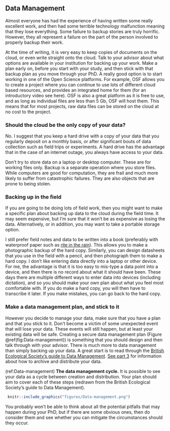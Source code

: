 ## Data Management {#data}

Almost everyone has had the experience of having written some really excellent work, and then had some terrible technology malfunction meaning that they lose everything. Some failure to backup stories are truly horrific. However, they all represent a failure on the part of the person involved to properly backup their work.

At the time of writing, it is very easy to keep copies of documents on the cloud, or even write straight onto the cloud. Talk to your advisor about what options are available in your institution for backing up your work. Make a plan early on, before you start with your study, and then stick with that backup plan as you move through your PhD. A really good option is to start working in one of the Open Science platforms. For example, OSF allows you to create a project where you can continue to use lots of different cloud based resources, and provides an integrated home for them (for an introductory video see here). OSF is also a great platform as it is free to use, and as long as individual files are less than 5 Gb, OSF will host them. This means that for most projects, raw data files can be stored on the cloud at no cost to the project.

### Should the cloud be the only copy of your data?

No. I suggest that you keep a hard drive with a copy of your data that you regularly deposit on a monthly basis, or after significant bouts of data collection such as field trips or experiments. A hard drive has the advantage that in the case of an internet outage, you always have access to your data.

Don't try to store data on a laptop or desktop computer. These are for working files only. Backup is a separate operation where you store files. While computers are good for computation, they are frail and much more likely to suffer from catastrophic failures. They are also objects that are prone to being stolen.

### Backing up in the field

If you are going to be doing lots of field work, then you might want to make a specific plan about backing up data to the cloud during the field time. It may seem expensive, but I'm sure that it won't be as expensive as losing the data. Alternatively, or in addition, you may want to take a portable storage option.

I still prefer field notes and data to be written into a book (preferably with waterproof paper such as [rite in the rain](https://www.riteintherain.com/)). This allows you to make a photographic backup of the hard copy. Similarly, you can design datasheets that you use in the field with a pencil, and then photograph them to make a hard copy. I don't like entering data directly into a laptop or other device. For me, the advantage is that it is too easy to mis-type a data point into a device, and then there is no record about what it should have been. These days there are multiple different ways to enter data into devices (including dictation), and so you should make your own plan about what you feel most comfortable with. If you do make a hard copy, you will then have to transcribe it later. If you make mistakes, you can go back to the hard copy.

### Make a data management plan, and stick to it

However you decide to manage your data, make sure that you have a plan and that you stick to it. Don't become a victim of some unexpected event that will lose your data. These events will still happen, but at least your existing data will be safe. Creating a secure data management plan (Figure \@ref(fig:Data-management)) is something that you should design and then talk through with your advisor. There is much more to data management than simply backing up your data. A great start is to read through the [British Ecological Society's guide to Data Management](https://www.britishecologicalsociety.org/wp-content/uploads/2019/06/BES-Guide-Data-Management-2019.pdf). [See part 3](SuppInfo.html) for information about how to archive and distribute your data.

(ref:Data-management) **The data management cycle.** It is possible to see your data as a cycle between creation and distribution. Your plan should aim to cover each of these steps (redrawn from the British Ecological Society's guide to Data Management).

```r
 knitr::include_graphics("figures/Data-management.png")
```

You probably won't be able to think about all the potential pitfalls that may happen during your PhD, but if there are some obvious ones, then do consider them and see whether you can mitigate the circumstances should they occur.
